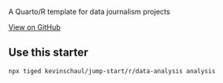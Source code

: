 

<Meta title='r/data-analysis' />
<Title>r/data-analysis</Title>

A Quarto/R template for data journalism projects


[View on GitHub](https://github.com/undefined/undefined/tree/main/r/data-analysis)

## Use this starter

```
npx tiged kevinschaul/jump-start/r/data-analysis analysis
```

<StarterPreview starter={starter} />
